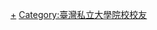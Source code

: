 {{Catnav|頁面分類|人物|校友|大學校友|台灣大專院校校友}}
{{commonscat|Alumni of Tamkang University}}
[[Category:淡江大學|+]]
[[Category:臺灣私立大學院校校友|Category:臺灣私立大學院校校友]]